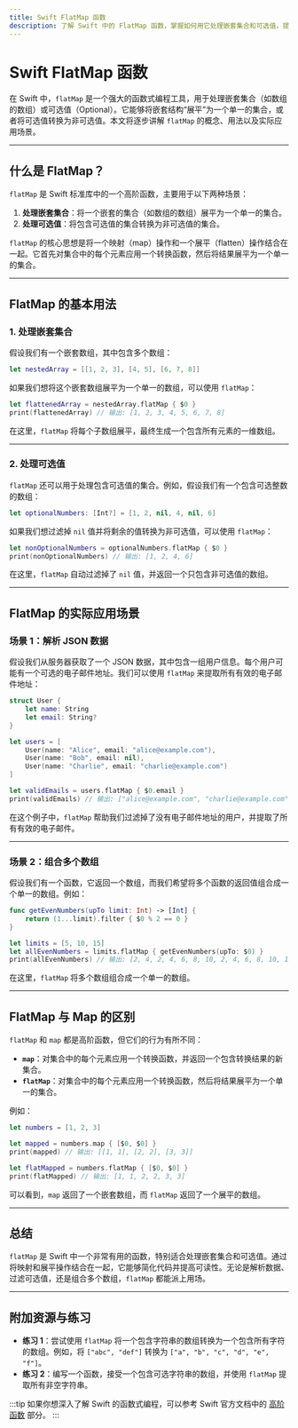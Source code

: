 ```yaml
---
title: Swift FlatMap 函数
description: 了解 Swift 中的 FlatMap 函数，掌握如何用它处理嵌套集合和可选值，提升函数式编程技能。
---
```


# Swift FlatMap 函数

在 Swift 中，`flatMap` 是一个强大的函数式编程工具，用于处理嵌套集合（如数组的数组）或可选值（Optional）。它能够将嵌套结构“展平”为一个单一的集合，或者将可选值转换为非可选值。本文将逐步讲解 `flatMap` 的概念、用法以及实际应用场景。

---

## 什么是 FlatMap？

`flatMap` 是 Swift 标准库中的一个高阶函数，主要用于以下两种场景：

1. **处理嵌套集合**：将一个嵌套的集合（如数组的数组）展平为一个单一的集合。
2. **处理可选值**：将包含可选值的集合转换为非可选值的集合。

`flatMap` 的核心思想是将一个映射（map）操作和一个展平（flatten）操作结合在一起。它首先对集合中的每个元素应用一个转换函数，然后将结果展平为一个单一的集合。

---

## FlatMap 的基本用法

### 1. 处理嵌套集合

假设我们有一个嵌套数组，其中包含多个数组：

```swift
let nestedArray = [[1, 2, 3], [4, 5], [6, 7, 8]]
```

如果我们想将这个嵌套数组展平为一个单一的数组，可以使用 `flatMap`：

```swift
let flattenedArray = nestedArray.flatMap { $0 }
print(flattenedArray) // 输出: [1, 2, 3, 4, 5, 6, 7, 8]
```

在这里，`flatMap` 将每个子数组展平，最终生成一个包含所有元素的一维数组。

---

### 2. 处理可选值

`flatMap` 还可以用于处理包含可选值的集合。例如，假设我们有一个包含可选整数的数组：

```swift
let optionalNumbers: [Int?] = [1, 2, nil, 4, nil, 6]
```

如果我们想过滤掉 `nil` 值并将剩余的值转换为非可选值，可以使用 `flatMap`：

```swift
let nonOptionalNumbers = optionalNumbers.flatMap { $0 }
print(nonOptionalNumbers) // 输出: [1, 2, 4, 6]
```

在这里，`flatMap` 自动过滤掉了 `nil` 值，并返回一个只包含非可选值的数组。

---

## FlatMap 的实际应用场景

### 场景 1：解析 JSON 数据

假设我们从服务器获取了一个 JSON 数据，其中包含一组用户信息。每个用户可能有一个可选的电子邮件地址。我们可以使用 `flatMap` 来提取所有有效的电子邮件地址：

```swift
struct User {
    let name: String
    let email: String?
}

let users = [
    User(name: "Alice", email: "alice@example.com"),
    User(name: "Bob", email: nil),
    User(name: "Charlie", email: "charlie@example.com")
]

let validEmails = users.flatMap { $0.email }
print(validEmails) // 输出: ["alice@example.com", "charlie@example.com"]
```

在这个例子中，`flatMap` 帮助我们过滤掉了没有电子邮件地址的用户，并提取了所有有效的电子邮件。

---

### 场景 2：组合多个数组

假设我们有一个函数，它返回一个数组，而我们希望将多个函数的返回值组合成一个单一的数组。例如：

```swift
func getEvenNumbers(upTo limit: Int) -> [Int] {
    return (1...limit).filter { $0 % 2 == 0 }
}

let limits = [5, 10, 15]
let allEvenNumbers = limits.flatMap { getEvenNumbers(upTo: $0) }
print(allEvenNumbers) // 输出: [2, 4, 2, 4, 6, 8, 10, 2, 4, 6, 8, 10, 12, 14]
```

在这里，`flatMap` 将多个数组组合成一个单一的数组。

---

## FlatMap 与 Map 的区别

`flatMap` 和 `map` 都是高阶函数，但它们的行为有所不同：

- **`map`**：对集合中的每个元素应用一个转换函数，并返回一个包含转换结果的新集合。
- **`flatMap`**：对集合中的每个元素应用一个转换函数，然后将结果展平为一个单一的集合。

例如：

```swift
let numbers = [1, 2, 3]

let mapped = numbers.map { [$0, $0] }
print(mapped) // 输出: [[1, 1], [2, 2], [3, 3]]

let flatMapped = numbers.flatMap { [$0, $0] }
print(flatMapped) // 输出: [1, 1, 2, 2, 3, 3]
```

可以看到，`map` 返回了一个嵌套数组，而 `flatMap` 返回了一个展平的数组。

---

## 总结

`flatMap` 是 Swift 中一个非常有用的函数，特别适合处理嵌套集合和可选值。通过将映射和展平操作结合在一起，它能够简化代码并提高可读性。无论是解析数据、过滤可选值，还是组合多个数组，`flatMap` 都能派上用场。

---

## 附加资源与练习

- **练习 1**：尝试使用 `flatMap` 将一个包含字符串的数组转换为一个包含所有字符的数组。例如，将 `["abc", "def"]` 转换为 `["a", "b", "c", "d", "e", "f"]`。
- **练习 2**：编写一个函数，接受一个包含可选字符串的数组，并使用 `flatMap` 提取所有非空字符串。

:::tip
如果你想深入了解 Swift 的函数式编程，可以参考 Swift 官方文档中的 [高阶函数](https://developer.apple.com/documentation/swift/sequence) 部分。
:::